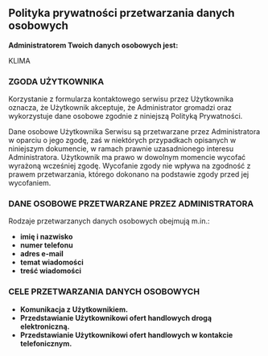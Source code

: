 ## Polityka prywatności przetwarzania danych osobowych

**Administratorem Twoich danych osobowych jest:**

KLIMA

### ZGODA UŻYTKOWNIKA

Korzystanie z formularza kontaktowego serwisu przez Użytkownika oznacza, że Użytkownik akceptuje, że Administrator gromadzi oraz wykorzystuje dane osobowe zgodnie z niniejszą Polityką Prywatności.

Dane osobowe Użytkownika Serwisu są przetwarzane przez Administratora w oparciu o jego zgodę, zaś w niektórych przypadkach opisanych w niniejszym dokumencie, w ramach prawnie uzasadnionego interesu Administratora. Użytkownik ma prawo w dowolnym momencie wycofać wyrażoną wcześniej zgodę. Wycofanie zgody nie wpływa na zgodność z prawem przetwarzania, którego dokonano na podstawie zgody przed jej wycofaniem.

### DANE OSOBOWE PRZETWARZANE PRZEZ ADMINISTRATORA

Rodzaje przetwarzanych danych osobowych obejmują m.in.:

- **imię i nazwisko**
- **numer telefonu**
- **adres e-mail**
- **temat wiadomości**
- **treść wiadomości**

### CELE PRZETWARZANIA DANYCH OSOBOWYCH

- **Komunikacja z Użytkownikiem.**
- **Przedstawianie Użytkownikowi ofert handlowych drogą elektroniczną.**
- **Przedstawianie Użytkownikowi ofert handlowych w kontakcie telefonicznym.**
